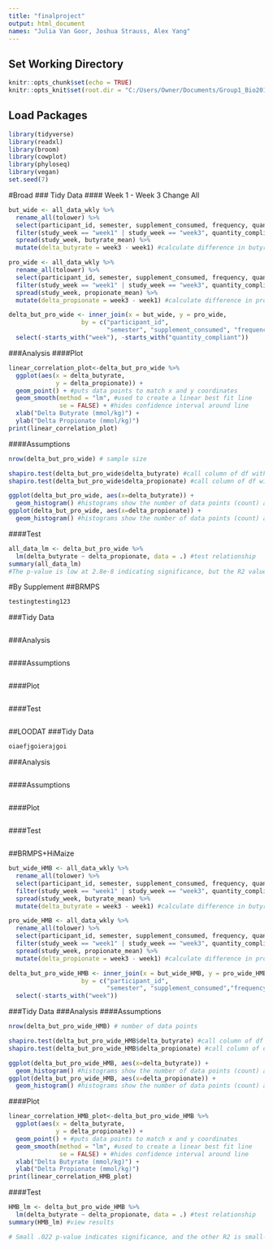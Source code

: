 ```yaml
---
title: "finalproject"
output: html_document
names: "Julia Van Goor, Joshua Strauss, Alex Yang"
---
```

## Set Working Directory
```r
knitr::opts_chunk$set(echo = TRUE)
knitr::opts_knit$set(root.dir = "C:/Users/Owner/Documents/Group1_Bio201_FinalProject/")
```


## Load Packages
```r
library(tidyverse)
library(readxl)
library(broom)
library(cowplot)
library(phyloseq)
library(vegan)
set.seed(7)
```

#Broad
### Tidy Data
#### Week 1 - Week 3 Change All
```r
but_wide <- all_data_wkly %>%
  rename_all(tolower) %>% 
  select(participant_id, semester, supplement_consumed, frequency, quantity_compliant, study_week, butyrate_mean) %>% #keep only columns of interest
  filter(study_week == "week1" | study_week == "week3", quantity_compliant == "yes") %>% #keep only weeks of interest, quantity compliant, and 1x
  spread(study_week, butyrate_mean) %>% 
  mutate(delta_butyrate = week3 - week1) #calculate difference in butyrate 

pro_wide <- all_data_wkly %>%
  rename_all(tolower) %>% 
  select(participant_id, semester, supplement_consumed, frequency, quantity_compliant, study_week, propionate_mean) %>% #keep only columns of interest
  filter(study_week == "week1" | study_week == "week3", quantity_compliant == "yes") %>% #keep only weeks of interest, quantity compliant, and 1x
  spread(study_week, propionate_mean) %>% 
  mutate(delta_propionate = week3 - week1) #calculate difference in propionate

delta_but_pro_wide <- inner_join(x = but_wide, y = pro_wide,
                    by = c("participant_id", 
                           "semester", "supplement_consumed", "frequency")) %>%
  select(-starts_with("week"), -starts_with("quantity_compliant"))

```
###Analysis
####Plot
```r
linear_correlation_plot<-delta_but_pro_wide %>%
  ggplot(aes(x = delta_butyrate,
             y = delta_propionate)) + 
  geom_point() + #puts data points to match x and y coordinates
  geom_smooth(method = "lm", #used to create a linear best fit line
              se = FALSE) + #hides confidence interval around line 
  xlab("Delta Butyrate (mmol/kg)") + 
  ylab("Delta Propionate (mmol/kg)") 
print(linear_correlation_plot)
```
####Assumptions
```r
nrow(delta_but_pro_wide) # sample size

shapiro.test(delta_but_pro_wide$delta_butyrate) #call column of df with values = vector 
shapiro.test(delta_but_pro_wide$delta_propionate) #call column of df with values = vector 

ggplot(delta_but_pro_wide, aes(x=delta_butyrate)) +
  geom_histogram() #histograms show the number of data points (count) at each value
ggplot(delta_but_pro_wide, aes(x=delta_propionate)) +
  geom_histogram() #histograms show the number of data points (count) at each value


```
####Test
```r
all_data_lm <- delta_but_pro_wide %>%
  lm(delta_butyrate ~ delta_propionate, data = .) #test relationship
summary(all_data_lm)
#The p-value is low at 2.8e-8 indicating significance, but the R2 value is .08 which is low meaning that the correlation is very affected by variation, so we cannot accept the correlation.
```

#By Supplement
##BRMPS
```r
testingtesting123
```
###Tidy Data
```r

```
###Analysis
```r

```
####Assumptions
```r

```
####Plot
```r

```
####Test
```r

```


##LOODAT
###Tidy Data
```r
oiaefjgoierajgoi
```
###Analysis
```r

```
####Assumptions
```r

```
####Plot
```r

```
####Test
```r

```

##BRMPS+HiMaize
```r

but_wide_HMB <- all_data_wkly %>%
  rename_all(tolower) %>% 
  select(participant_id, semester, supplement_consumed, frequency, quantity_compliant, study_week, butyrate_mean) %>% #keep only columns of interest
  filter(study_week == "week1" | study_week == "week3", quantity_compliant == "yes", frequency == "1xdaily", supplement_consumed == "HiMaize+BRMPS") %>% #keep only weeks of interest, quantity compliant, and 1x
  spread(study_week, butyrate_mean) %>% 
  mutate(delta_butyrate = week3 - week1) #calculate difference in butyrate 

pro_wide_HMB <- all_data_wkly %>%
  rename_all(tolower) %>% 
  select(participant_id, semester, supplement_consumed, frequency, quantity_compliant, study_week, propionate_mean) %>% #keep only columns of interest
  filter(study_week == "week1" | study_week == "week3", quantity_compliant == "yes", frequency == "1xdaily", supplement_consumed == "HiMaize+BRMPS") %>% #keep only weeks of interest, quantity compliant, and 1x
  spread(study_week, propionate_mean) %>% 
  mutate(delta_propionate = week3 - week1) #calculate difference in propionate

delta_but_pro_wide_HMB <- inner_join(x = but_wide_HMB, y = pro_wide_HMB,
                    by = c("participant_id", 
                           "semester", "supplement_consumed","frequency", "quantity_compliant")) %>%
  select(-starts_with("week"))

```
###Tidy Data
###Analysis
####Assumptions
```r
nrow(delta_but_pro_wide_HMB) # number of data points

shapiro.test(delta_but_pro_wide_HMB$delta_butyrate) #call column of df with values = vector 
shapiro.test(delta_but_pro_wide_HMB$delta_propionate) #call column of df with values = vector 

ggplot(delta_but_pro_wide_HMB, aes(x=delta_butyrate)) +
  geom_histogram() #histograms show the number of data points (count) at each value
ggplot(delta_but_pro_wide_HMB, aes(x=delta_propionate)) +
  geom_histogram() #histograms show the number of data points (count) at each value

```
####Plot
```r
linear_correlation_HMB_plot<-delta_but_pro_wide_HMB %>%
  ggplot(aes(x = delta_butyrate,
             y = delta_propionate)) + 
  geom_point() + #puts data points to match x and y coordinates
  geom_smooth(method = "lm", #used to create a linear best fit line
              se = FALSE) + #hides confidence interval around line 
  xlab("Delta Butyrate (mmol/kg)") + 
  ylab("Delta Propionate (mmol/kg)") 
print(linear_correlation_HMB_plot)

```
####Test
```r
HMB_lm <- delta_but_pro_wide_HMB %>%
  lm(delta_butyrate ~ delta_propionate, data = .) #test relationship
summary(HMB_lm) #view results 

# Small .022 p-value indicates significance, and the other R2 is small-ish at .2 representing that the correlation could be just from variation effects. It is not that small, so it's a sort of in a grey area.
```
